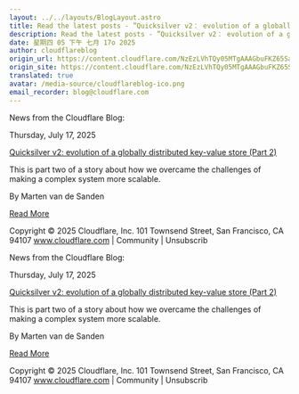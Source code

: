 ```yaml
---
layout: ../../layouts/BlogLayout.astro
title: Read the latest posts - ”Quicksilver v2： evolution of a globally distributed key-value store (Part 2)”
description: Read the latest posts - ”Quicksilver v2： evolution of a globally distributed key-value store (Part 2)”
date: 星期四 05 下午 七月 17o 2025
author: cloudflareblog
origin_url: https://content.cloudflare.com/NzEzLVhTQy05MTgAAAGbuFKZ65SahtaFB55Hs4GZPaJwheSFsBHzWs-HFmPSao-1RInPsILttRXlenp9n3QkBa5EZtI=
origin_site: https://content.cloudflare.com/NzEzLVhTQy05MTgAAAGbuFKZ65SahtaFB55Hs4GZPaJwheSFsBHzWs-HFmPSao-1RInPsILttRXlenp9n3QkBa5EZtI=
translated: true
avatar: /media-source/cloudflareblog-ico.png
email_recorder: blog@cloudflare.com
---
```



<Reference client:only="react" title="Read the latest posts - ”Quicksilver v2： evolution of a globally distributed key-value store (Part 2)”" url="https://content.cloudflare.com/NzEzLVhTQy05MTgAAAGbuFKZ65SahtaFB55Hs4GZPaJwheSFsBHzWs-HFmPSao-1RInPsILttRXlenp9n3QkBa5EZtI=" />

<Detail client:only="react">
	News from the Cloudflare Blog:

Thursday, July 17, 2025

[Quicksilver v2: evolution of a globally distributed key-value store (Part 2)](https://content.cloudflare.com/NzEzLVhTQy05MTgAAAGbuFKZ65SahtaFB55Hs4GZPaJwheSFsBHzWs-HFmPSao-1RInPsILttRXlenp9n3QkBa5EZtI=)

This is part two of a story about how we overcame the challenges of making a complex system more scalable.

By Marten van de Sanden

[Read More](https://content.cloudflare.com/NzEzLVhTQy05MTgAAAGbuFKZ65SahtaFB55Hs4GZPaJwheSFsBHzWs-HFmPSao-1RInPsILttRXlenp9n3QkBa5EZtI=)

Copyright © 2025 Cloudflare, Inc. 101 Townsend Street, San Francisco, CA 94107 www.cloudflare.com | Community | Unsubscrib
</Detail>

News from the Cloudflare Blog:

Thursday, July 17, 2025

[Quicksilver v2: evolution of a globally distributed key-value store (Part 2)](https://content.cloudflare.com/NzEzLVhTQy05MTgAAAGbuFKZ65SahtaFB55Hs4GZPaJwheSFsBHzWs-HFmPSao-1RInPsILttRXlenp9n3QkBa5EZtI=)

This is part two of a story about how we overcame the challenges of making a complex system more scalable.

By Marten van de Sanden

[Read More](https://content.cloudflare.com/NzEzLVhTQy05MTgAAAGbuFKZ65SahtaFB55Hs4GZPaJwheSFsBHzWs-HFmPSao-1RInPsILttRXlenp9n3QkBa5EZtI=)

Copyright © 2025 Cloudflare, Inc. 101 Townsend Street, San Francisco, CA 94107 www.cloudflare.com | Community | Unsubscrib


